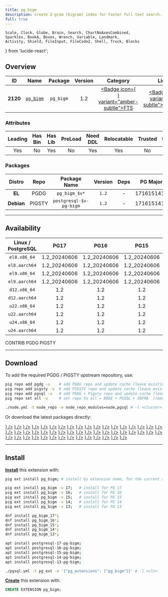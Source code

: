 ```yaml
---
title: pg_bigm
description: create 2-gram (bigram) index for faster full text search.
full: true
---
```


    Scale, Clock, Globe, Brain, Search, ChartNoAxesCombined,
    Sparkles, BookA, Boxes, Wrench, Variable, Landmark,
    Activity, Shield, FileInput, FileCode2, Shell, Truck, Blocks
} from 'lucide-react';

## Overview

| <TooltipIconButton tooltip="Extension unique identifier" side="top">ID</TooltipIconButton> | <TooltipIconButton tooltip="Extension name" side="top">Name</TooltipIconButton> | <TooltipIconButton tooltip="Package name for installation" side="top">Package</TooltipIconButton> | <TooltipIconButton tooltip="Latest available extension version" side="top">Version</TooltipIconButton> | <TooltipIconButton tooltip="Extension category" side="top">Category</TooltipIconButton> | <TooltipIconButton tooltip="Open source license" side="top">License</TooltipIconButton> | <TooltipIconButton tooltip="Programming language" side="top">Lang</TooltipIconButton> |
|:--------:|:--------:|:----------:|:--------------:|:---------------------------------------:|:------------------------------------------------------:|:----:|
| **2120** | [`pg_bigm`](https://github.com/pgbigm/pg_bigm) | `pg_bigm` | 1.2 | <a href="/ext/fts" className="no-underline"><Badge icon={<Search />} variant="amber-subtle">FTS</Badge></a> | <a href="/ext/list/license#postgresql" className="no-underline"><Badge icon={<Scale />} variant="blue-subtle">PostgreSQL</Badge></a> | <a href="/ext/list/lang#c"><Badge icon={<FileCode2 />} variant="blue-subtle">C</Badge></a> |

### Attributes

| <TooltipIconButton tooltip="The Primary Leading extension in the Package" side="top">Leading</TooltipIconButton> | <TooltipIconButton tooltip="Contains binary utils" side="top">Has Bin</TooltipIconButton> | <TooltipIconButton tooltip="Contains .so shared library files" side="top">Has Lib</TooltipIconButton> | <TooltipIconButton tooltip="Requires preloading via shared_preload_libraries" side="top">PreLoad</TooltipIconButton> | <TooltipIconButton tooltip="Requires CREATE EXTENSION DDL command" side="top">Need DDL</TooltipIconButton> | <TooltipIconButton tooltip="Can be installed in any schema" side="top">Relocatable</TooltipIconButton> | <TooltipIconButton tooltip="Can be created by non-superuser" side="top">Trusted</TooltipIconButton> | <TooltipIconButton tooltip="Schemas used by this extension" side="top">Schemas</TooltipIconButton> |
|:-------:|:-------:|:-------:|:-------:|:--------:|:-----------:|:-------:|:-------:|
| Yes | No | Yes | No | Yes | Yes | No | - |

### Packages

| <TooltipIconButton tooltip="Linux distribution family, EL or Debian" side="top">Distro</TooltipIconButton> | <TooltipIconButton tooltip="Package repository" side="top">Repo</TooltipIconButton> | <TooltipIconButton tooltip="The RPM/DEB Package Name Pattern (replace $v with real pg major)" side="top">Package Name</TooltipIconButton> | <TooltipIconButton tooltip="Latest package version" side="top">Version</TooltipIconButton> | <TooltipIconButton tooltip="RPM/DEB Package dependencies" side="top">Deps</TooltipIconButton> | <TooltipIconButton tooltip="Available in these PostgreSQL Major Versions" side="top">PG Major</TooltipIconButton> |
|:----------:|:--------:|:------------------------:|:-----------:|:------------:|:------------------:|
|   **EL**   | <Badge variant="blue-subtle"><span className="font-bold">PGDG</span></Badge> | `pg_bigm_$v*` | `1.2` | - | <Badge variant="green-subtle">17</Badge><Badge variant="green-subtle">16</Badge><Badge variant="green-subtle">15</Badge><Badge variant="green-subtle">14</Badge><Badge variant="green-subtle">13</Badge> |
| **Debian** | <Badge variant="amber-subtle"><span className="font-bold">PIGSTY</span></Badge> | `postgresql-$v-pg-bigm` | `1.2` | - | <Badge variant="green-subtle">17</Badge><Badge variant="green-subtle">16</Badge><Badge variant="green-subtle">15</Badge><Badge variant="green-subtle">14</Badge><Badge variant="green-subtle">13</Badge> |



------

## Availability

| <TooltipIconButton tooltip="Linux Distro Arch / PostgreSQL Major Version" side="top">Linux / PostgreSQL </TooltipIconButton> | **PG17** | **PG16** | **PG15** | **PG14** | **PG13** |
|:-----:|:-----:|:-----:|:-----:|:-----:|:-----:|
| `el8.x86_64` | <Badge variant="blue-subtle">1.2_20240606</Badge> | <Badge variant="blue-subtle">1.2_20240606</Badge> | <Badge variant="blue-subtle">1.2_20240606</Badge> | <Badge variant="blue-subtle">1.2_20240606</Badge> | <Badge variant="blue-subtle">1.2_20240606</Badge> |
| `el8.aarch64` | <Badge variant="blue-subtle">1.2_20240606</Badge> | <Badge variant="blue-subtle">1.2_20240606</Badge> | <Badge variant="blue-subtle">1.2_20240606</Badge> | <Badge variant="blue-subtle">1.2_20240606</Badge> | <Badge variant="blue-subtle">1.2_20240606</Badge> |
| `el9.x86_64` | <Badge variant="blue-subtle">1.2_20240606</Badge> | <Badge variant="blue-subtle">1.2_20240606</Badge> | <Badge variant="blue-subtle">1.2_20240606</Badge> | <Badge variant="blue-subtle">1.2_20240606</Badge> | <Badge variant="blue-subtle">1.2_20240606</Badge> |
| `el9.aarch64` | <Badge variant="blue-subtle">1.2_20240606</Badge> | <Badge variant="blue-subtle">1.2_20240606</Badge> | <Badge variant="blue-subtle">1.2_20240606</Badge> | <Badge variant="blue-subtle">1.2_20240606</Badge> | <Badge variant="blue-subtle">1.2_20240606</Badge> |
| `d12.x86_64` | <Badge variant="amber-subtle">1.2</Badge> | <Badge variant="amber-subtle">1.2</Badge> | <Badge variant="amber-subtle">1.2</Badge> | <Badge variant="amber-subtle">1.2</Badge> | <Badge variant="amber-subtle">1.2</Badge> |
| `d12.aarch64` | <Badge variant="amber-subtle">1.2</Badge> | <Badge variant="amber-subtle">1.2</Badge> | <Badge variant="amber-subtle">1.2</Badge> | <Badge variant="amber-subtle">1.2</Badge> | <Badge variant="amber-subtle">1.2</Badge> |
| `u22.x86_64` | <Badge variant="amber-subtle">1.2</Badge> | <Badge variant="amber-subtle">1.2</Badge> | <Badge variant="amber-subtle">1.2</Badge> | <Badge variant="amber-subtle">1.2</Badge> | <Badge variant="amber-subtle">1.2</Badge> |
| `u22.aarch64` | <Badge variant="amber-subtle">1.2</Badge> | <Badge variant="amber-subtle">1.2</Badge> | <Badge variant="amber-subtle">1.2</Badge> | <Badge variant="amber-subtle">1.2</Badge> | <Badge variant="amber-subtle">1.2</Badge> |
| `u24.x86_64` | <Badge variant="amber-subtle">1.2</Badge> | <Badge variant="amber-subtle">1.2</Badge> | <Badge variant="amber-subtle">1.2</Badge> | <Badge variant="amber-subtle">1.2</Badge> | <Badge variant="amber-subtle">1.2</Badge> |
| `u24.aarch64` | <Badge variant="amber-subtle">1.2</Badge> | <Badge variant="amber-subtle">1.2</Badge> | <Badge variant="amber-subtle">1.2</Badge> | <Badge variant="amber-subtle">1.2</Badge> | <Badge variant="amber-subtle">1.2</Badge> |

<Badge variant="green-subtle"><span className="font-black">CONTRIB</span></Badge> <Badge variant="blue-subtle"><span className="font-black">PGDG</span></Badge> <Badge variant="amber-subtle"><span className="font-black">PIGSTY</span></Badge>

------

## Download

To add the required PGDG / PIGSTY upstream repository, use:

```bash tab="pig"
pig repo add pgdg -u    # add PGDG repo and update cache (leave existing repos)
pig repo add pigsty -u  # add PIGSTY repo and update cache (leave existing repos)
pig repo add pgsql -u   # add PGDG + Pigsty repo and update cache (leave existing repos)
pig repo set all -u     # set repo to all = NODE + PGSQL + INFRA  (remove existing repos)
```
```bash tab="pigsty"
./node.yml -t node_repo -e node_repo_modules=node,pgsql # -l <cluster>
```

Or download the latest packages directly:

<Files>
    <Folder name="el8.x86_64">
        <a href="https://download.postgresql.org/pub/repos/yum/17/redhat/rhel-8-x86_64/pg_bigm_17-1.2_20240606-2PGDG.rhel8.x86_64.rpm"><File name="pg_bigm_17-1.2_20240606-2PGDG.rhel8.x86_64.rpm" icon={<Package className="text-emerald-500" />} /></a>
        <a href="https://download.postgresql.org/pub/repos/yum/16/redhat/rhel-8-x86_64/pg_bigm_16-1.2_20240606-1PGDG.rhel8.x86_64.rpm"><File name="pg_bigm_16-1.2_20240606-1PGDG.rhel8.x86_64.rpm" icon={<Package className="text-emerald-500" />} /></a>
        <a href="https://download.postgresql.org/pub/repos/yum/15/redhat/rhel-8-x86_64/pg_bigm_15-1.2_20240606-1PGDG.rhel8.x86_64.rpm"><File name="pg_bigm_15-1.2_20240606-1PGDG.rhel8.x86_64.rpm" icon={<Package className="text-emerald-500" />} /></a>
        <a href="https://download.postgresql.org/pub/repos/yum/14/redhat/rhel-8-x86_64/pg_bigm_14-1.2_20240606-1PGDG.rhel8.x86_64.rpm"><File name="pg_bigm_14-1.2_20240606-1PGDG.rhel8.x86_64.rpm" icon={<Package className="text-emerald-500" />} /></a>
        <a href="https://download.postgresql.org/pub/repos/yum/13/redhat/rhel-8-x86_64/pg_bigm_13-1.2_20240606-1PGDG.rhel8.x86_64.rpm"><File name="pg_bigm_13-1.2_20240606-1PGDG.rhel8.x86_64.rpm" icon={<Package className="text-emerald-500" />} /></a>
    </Folder>
    <Folder name="el8.aarch64">
        <a href="https://download.postgresql.org/pub/repos/yum/17/redhat/rhel-8-aarch64/pg_bigm_17-1.2_20240606-2PGDG.rhel8.aarch64.rpm"><File name="pg_bigm_17-1.2_20240606-2PGDG.rhel8.aarch64.rpm" icon={<Package className="text-orange-500" />} /></a>
        <a href="https://download.postgresql.org/pub/repos/yum/16/redhat/rhel-8-aarch64/pg_bigm_16-1.2_20240606-1PGDG.rhel8.aarch64.rpm"><File name="pg_bigm_16-1.2_20240606-1PGDG.rhel8.aarch64.rpm" icon={<Package className="text-orange-500" />} /></a>
        <a href="https://download.postgresql.org/pub/repos/yum/15/redhat/rhel-8-aarch64/pg_bigm_15-1.2_20240606-1PGDG.rhel8.aarch64.rpm"><File name="pg_bigm_15-1.2_20240606-1PGDG.rhel8.aarch64.rpm" icon={<Package className="text-orange-500" />} /></a>
        <a href="https://download.postgresql.org/pub/repos/yum/14/redhat/rhel-8-aarch64/pg_bigm_14-1.2_20240606-1PGDG.rhel8.aarch64.rpm"><File name="pg_bigm_14-1.2_20240606-1PGDG.rhel8.aarch64.rpm" icon={<Package className="text-orange-500" />} /></a>
        <a href="https://download.postgresql.org/pub/repos/yum/13/redhat/rhel-8-aarch64/pg_bigm_13-1.2_20240606-1PGDG.rhel8.aarch64.rpm"><File name="pg_bigm_13-1.2_20240606-1PGDG.rhel8.aarch64.rpm" icon={<Package className="text-orange-500" />} /></a>
    </Folder>
    <Folder name="el9.x86_64">
        <a href="https://download.postgresql.org/pub/repos/yum/17/redhat/rhel-9-x86_64/pg_bigm_17-1.2_20240606-2PGDG.rhel9.x86_64.rpm"><File name="pg_bigm_17-1.2_20240606-2PGDG.rhel9.x86_64.rpm" icon={<Package className="text-emerald-500" />} /></a>
        <a href="https://download.postgresql.org/pub/repos/yum/16/redhat/rhel-9-x86_64/pg_bigm_16-1.2_20240606-1PGDG.rhel9.x86_64.rpm"><File name="pg_bigm_16-1.2_20240606-1PGDG.rhel9.x86_64.rpm" icon={<Package className="text-emerald-500" />} /></a>
        <a href="https://download.postgresql.org/pub/repos/yum/15/redhat/rhel-9-x86_64/pg_bigm_15-1.2_20240606-1PGDG.rhel9.x86_64.rpm"><File name="pg_bigm_15-1.2_20240606-1PGDG.rhel9.x86_64.rpm" icon={<Package className="text-emerald-500" />} /></a>
        <a href="https://download.postgresql.org/pub/repos/yum/14/redhat/rhel-9-x86_64/pg_bigm_14-1.2_20240606-1PGDG.rhel9.x86_64.rpm"><File name="pg_bigm_14-1.2_20240606-1PGDG.rhel9.x86_64.rpm" icon={<Package className="text-emerald-500" />} /></a>
        <a href="https://download.postgresql.org/pub/repos/yum/13/redhat/rhel-9-x86_64/pg_bigm_13-1.2_20240606-1PGDG.rhel9.x86_64.rpm"><File name="pg_bigm_13-1.2_20240606-1PGDG.rhel9.x86_64.rpm" icon={<Package className="text-emerald-500" />} /></a>
    </Folder>
    <Folder name="el9.aarch64">
        <a href="https://download.postgresql.org/pub/repos/yum/17/redhat/rhel-9-aarch64/pg_bigm_17-1.2_20240606-2PGDG.rhel9.aarch64.rpm"><File name="pg_bigm_17-1.2_20240606-2PGDG.rhel9.aarch64.rpm" icon={<Package className="text-orange-500" />} /></a>
        <a href="https://download.postgresql.org/pub/repos/yum/16/redhat/rhel-9-aarch64/pg_bigm_16-1.2_20240606-1PGDG.rhel9.aarch64.rpm"><File name="pg_bigm_16-1.2_20240606-1PGDG.rhel9.aarch64.rpm" icon={<Package className="text-orange-500" />} /></a>
        <a href="https://download.postgresql.org/pub/repos/yum/15/redhat/rhel-9-aarch64/pg_bigm_15-1.2_20240606-1PGDG.rhel9.aarch64.rpm"><File name="pg_bigm_15-1.2_20240606-1PGDG.rhel9.aarch64.rpm" icon={<Package className="text-orange-500" />} /></a>
        <a href="https://download.postgresql.org/pub/repos/yum/14/redhat/rhel-9-aarch64/pg_bigm_14-1.2_20240606-1PGDG.rhel9.aarch64.rpm"><File name="pg_bigm_14-1.2_20240606-1PGDG.rhel9.aarch64.rpm" icon={<Package className="text-orange-500" />} /></a>
        <a href="https://download.postgresql.org/pub/repos/yum/13/redhat/rhel-9-aarch64/pg_bigm_13-1.2_20240606-1PGDG.rhel9.aarch64.rpm"><File name="pg_bigm_13-1.2_20240606-1PGDG.rhel9.aarch64.rpm" icon={<Package className="text-orange-500" />} /></a>
    </Folder>
    <Folder name="d12.x86_64">
        <a href="https://repo.pigsty.io/apt/pgsql/bookworm/pool/main/p/pg-bigm/postgresql-17-pg-bigm_1.2-1PIGSTY~bookworm_amd64.deb"><File name="postgresql-17-pg-bigm_1.2-1PIGSTY~bookworm_amd64.deb" icon={<Box className="text-emerald-500" />} /></a>
        <a href="https://repo.pigsty.io/apt/pgsql/bookworm/pool/main/p/pg-bigm/postgresql-16-pg-bigm_1.2-1PIGSTY~bookworm_amd64.deb"><File name="postgresql-16-pg-bigm_1.2-1PIGSTY~bookworm_amd64.deb" icon={<Box className="text-emerald-500" />} /></a>
        <a href="https://repo.pigsty.io/apt/pgsql/bookworm/pool/main/p/pg-bigm/postgresql-15-pg-bigm_1.2-1PIGSTY~bookworm_amd64.deb"><File name="postgresql-15-pg-bigm_1.2-1PIGSTY~bookworm_amd64.deb" icon={<Box className="text-emerald-500" />} /></a>
        <a href="https://repo.pigsty.io/apt/pgsql/bookworm/pool/main/p/pg-bigm/postgresql-14-pg-bigm_1.2-1PIGSTY~bookworm_amd64.deb"><File name="postgresql-14-pg-bigm_1.2-1PIGSTY~bookworm_amd64.deb" icon={<Box className="text-emerald-500" />} /></a>
        <a href="https://repo.pigsty.io/apt/pgsql/bookworm/pool/main/p/pg-bigm/postgresql-13-pg-bigm_1.2-1PIGSTY~bookworm_amd64.deb"><File name="postgresql-13-pg-bigm_1.2-1PIGSTY~bookworm_amd64.deb" icon={<Box className="text-emerald-500" />} /></a>
    </Folder>
    <Folder name="d12.aarch64">
        <a href="https://repo.pigsty.io/apt/pgsql/bookworm/pool/main/p/pg-bigm/postgresql-17-pg-bigm_1.2-1PIGSTY~bookworm_arm64.deb"><File name="postgresql-17-pg-bigm_1.2-1PIGSTY~bookworm_arm64.deb" icon={<Box className="text-orange-500" />} /></a>
        <a href="https://repo.pigsty.io/apt/pgsql/bookworm/pool/main/p/pg-bigm/postgresql-16-pg-bigm_1.2-1PIGSTY~bookworm_arm64.deb"><File name="postgresql-16-pg-bigm_1.2-1PIGSTY~bookworm_arm64.deb" icon={<Box className="text-orange-500" />} /></a>
        <a href="https://repo.pigsty.io/apt/pgsql/bookworm/pool/main/p/pg-bigm/postgresql-15-pg-bigm_1.2-1PIGSTY~bookworm_arm64.deb"><File name="postgresql-15-pg-bigm_1.2-1PIGSTY~bookworm_arm64.deb" icon={<Box className="text-orange-500" />} /></a>
        <a href="https://repo.pigsty.io/apt/pgsql/bookworm/pool/main/p/pg-bigm/postgresql-14-pg-bigm_1.2-1PIGSTY~bookworm_arm64.deb"><File name="postgresql-14-pg-bigm_1.2-1PIGSTY~bookworm_arm64.deb" icon={<Box className="text-orange-500" />} /></a>
        <a href="https://repo.pigsty.io/apt/pgsql/bookworm/pool/main/p/pg-bigm/postgresql-13-pg-bigm_1.2-1PIGSTY~bookworm_arm64.deb"><File name="postgresql-13-pg-bigm_1.2-1PIGSTY~bookworm_arm64.deb" icon={<Box className="text-orange-500" />} /></a>
    </Folder>
    <Folder name="u22.x86_64">
        <a href="https://repo.pigsty.io/apt/pgsql/jammy/pool/main/p/pg-bigm/postgresql-17-pg-bigm_1.2-1PIGSTY~jammy_amd64.deb"><File name="postgresql-17-pg-bigm_1.2-1PIGSTY~jammy_amd64.deb" icon={<Box className="text-emerald-500" />} /></a>
        <a href="https://repo.pigsty.io/apt/pgsql/jammy/pool/main/p/pg-bigm/postgresql-16-pg-bigm_1.2-1PIGSTY~jammy_amd64.deb"><File name="postgresql-16-pg-bigm_1.2-1PIGSTY~jammy_amd64.deb" icon={<Box className="text-emerald-500" />} /></a>
        <a href="https://repo.pigsty.io/apt/pgsql/jammy/pool/main/p/pg-bigm/postgresql-15-pg-bigm_1.2-1PIGSTY~jammy_amd64.deb"><File name="postgresql-15-pg-bigm_1.2-1PIGSTY~jammy_amd64.deb" icon={<Box className="text-emerald-500" />} /></a>
        <a href="https://repo.pigsty.io/apt/pgsql/jammy/pool/main/p/pg-bigm/postgresql-14-pg-bigm_1.2-1PIGSTY~jammy_amd64.deb"><File name="postgresql-14-pg-bigm_1.2-1PIGSTY~jammy_amd64.deb" icon={<Box className="text-emerald-500" />} /></a>
        <a href="https://repo.pigsty.io/apt/pgsql/jammy/pool/main/p/pg-bigm/postgresql-13-pg-bigm_1.2-1PIGSTY~jammy_amd64.deb"><File name="postgresql-13-pg-bigm_1.2-1PIGSTY~jammy_amd64.deb" icon={<Box className="text-emerald-500" />} /></a>
    </Folder>
    <Folder name="u22.aarch64">
        <a href="https://repo.pigsty.io/apt/pgsql/jammy/pool/main/p/pg-bigm/postgresql-17-pg-bigm_1.2-1PIGSTY~jammy_arm64.deb"><File name="postgresql-17-pg-bigm_1.2-1PIGSTY~jammy_arm64.deb" icon={<Box className="text-orange-500" />} /></a>
        <a href="https://repo.pigsty.io/apt/pgsql/jammy/pool/main/p/pg-bigm/postgresql-16-pg-bigm_1.2-1PIGSTY~jammy_arm64.deb"><File name="postgresql-16-pg-bigm_1.2-1PIGSTY~jammy_arm64.deb" icon={<Box className="text-orange-500" />} /></a>
        <a href="https://repo.pigsty.io/apt/pgsql/jammy/pool/main/p/pg-bigm/postgresql-15-pg-bigm_1.2-1PIGSTY~jammy_arm64.deb"><File name="postgresql-15-pg-bigm_1.2-1PIGSTY~jammy_arm64.deb" icon={<Box className="text-orange-500" />} /></a>
        <a href="https://repo.pigsty.io/apt/pgsql/jammy/pool/main/p/pg-bigm/postgresql-14-pg-bigm_1.2-1PIGSTY~jammy_arm64.deb"><File name="postgresql-14-pg-bigm_1.2-1PIGSTY~jammy_arm64.deb" icon={<Box className="text-orange-500" />} /></a>
        <a href="https://repo.pigsty.io/apt/pgsql/jammy/pool/main/p/pg-bigm/postgresql-13-pg-bigm_1.2-1PIGSTY~jammy_arm64.deb"><File name="postgresql-13-pg-bigm_1.2-1PIGSTY~jammy_arm64.deb" icon={<Box className="text-orange-500" />} /></a>
    </Folder>
    <Folder name="u24.x86_64">
        <a href="https://repo.pigsty.io/apt/pgsql/noble/pool/main/p/pg-bigm/postgresql-17-pg-bigm_1.2-1PIGSTY~noble_amd64.deb"><File name="postgresql-17-pg-bigm_1.2-1PIGSTY~noble_amd64.deb" icon={<Box className="text-emerald-500" />} /></a>
        <a href="https://repo.pigsty.io/apt/pgsql/noble/pool/main/p/pg-bigm/postgresql-16-pg-bigm_1.2-1PIGSTY~noble_amd64.deb"><File name="postgresql-16-pg-bigm_1.2-1PIGSTY~noble_amd64.deb" icon={<Box className="text-emerald-500" />} /></a>
        <a href="https://repo.pigsty.io/apt/pgsql/noble/pool/main/p/pg-bigm/postgresql-15-pg-bigm_1.2-1PIGSTY~noble_amd64.deb"><File name="postgresql-15-pg-bigm_1.2-1PIGSTY~noble_amd64.deb" icon={<Box className="text-emerald-500" />} /></a>
        <a href="https://repo.pigsty.io/apt/pgsql/noble/pool/main/p/pg-bigm/postgresql-14-pg-bigm_1.2-1PIGSTY~noble_amd64.deb"><File name="postgresql-14-pg-bigm_1.2-1PIGSTY~noble_amd64.deb" icon={<Box className="text-emerald-500" />} /></a>
        <a href="https://repo.pigsty.io/apt/pgsql/noble/pool/main/p/pg-bigm/postgresql-13-pg-bigm_1.2-1PIGSTY~noble_amd64.deb"><File name="postgresql-13-pg-bigm_1.2-1PIGSTY~noble_amd64.deb" icon={<Box className="text-emerald-500" />} /></a>
    </Folder>
    <Folder name="u24.aarch64">
        <a href="https://repo.pigsty.io/apt/pgsql/noble/pool/main/p/pg-bigm/postgresql-17-pg-bigm_1.2-1PIGSTY~noble_arm64.deb"><File name="postgresql-17-pg-bigm_1.2-1PIGSTY~noble_arm64.deb" icon={<Box className="text-orange-500" />} /></a>
        <a href="https://repo.pigsty.io/apt/pgsql/noble/pool/main/p/pg-bigm/postgresql-16-pg-bigm_1.2-1PIGSTY~noble_arm64.deb"><File name="postgresql-16-pg-bigm_1.2-1PIGSTY~noble_arm64.deb" icon={<Box className="text-orange-500" />} /></a>
        <a href="https://repo.pigsty.io/apt/pgsql/noble/pool/main/p/pg-bigm/postgresql-15-pg-bigm_1.2-1PIGSTY~noble_arm64.deb"><File name="postgresql-15-pg-bigm_1.2-1PIGSTY~noble_arm64.deb" icon={<Box className="text-orange-500" />} /></a>
        <a href="https://repo.pigsty.io/apt/pgsql/noble/pool/main/p/pg-bigm/postgresql-14-pg-bigm_1.2-1PIGSTY~noble_arm64.deb"><File name="postgresql-14-pg-bigm_1.2-1PIGSTY~noble_arm64.deb" icon={<Box className="text-orange-500" />} /></a>
        <a href="https://repo.pigsty.io/apt/pgsql/noble/pool/main/p/pg-bigm/postgresql-13-pg-bigm_1.2-1PIGSTY~noble_arm64.deb"><File name="postgresql-13-pg-bigm_1.2-1PIGSTY~noble_arm64.deb" icon={<Box className="text-orange-500" />} /></a>
    </Folder>
</Files>

------

## Install

[**Install**](/docs/pgsql/extension/install) this extension with:

```bash tab="pig"
pig ext install pg_bigm; # install by extension name, for the current active PG version

pig ext install pg_bigm -v 17;   # install for PG 17
pig ext install pg_bigm -v 16;   # install for PG 16
pig ext install pg_bigm -v 15;   # install for PG 15
pig ext install pg_bigm -v 14;   # install for PG 14
pig ext install pg_bigm -v 13;   # install for PG 13
```
```bash tab="yum" 
dnf install pg_bigm_17*;
dnf install pg_bigm_16*;
dnf install pg_bigm_15*;
dnf install pg_bigm_14*;
dnf install pg_bigm_13*;
```
```bash tab="apt" 
apt install postgresql-17-pg-bigm;
apt install postgresql-16-pg-bigm;
apt install postgresql-15-pg-bigm;
apt install postgresql-14-pg-bigm;
apt install postgresql-13-pg-bigm;
```
```bash tab="ansible"
./pgsql.yml -t pg_ext -e '{"pg_extensions": ["pg_bigm"]}' # -l <cls>
```

[**Create**](/docs/pgsql/extension/create) this extension with:

```sql
CREATE EXTENSION pg_bigm;
```


